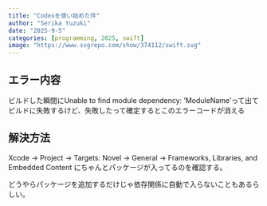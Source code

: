 ```yaml
---
title: "Codexを使い始めた件"
author: "Serika Yuzuki"
date: "2025-9-5"
categories: [programming, 2025, swift]
image: "https://www.svgrepo.com/show/374112/swift.svg"
---
```


## エラー内容

ビルドした瞬間にUnable to find module dependency: 'ModuleName'って出てビルドに失敗するけど、失敗したって確定するとこのエラーコードが消える

## 解決方法

Xcode → Project → Targets: Novel → General → Frameworks, Libraries, and Embedded Content にちゃんとパッケージが入ってるのを確認する。

どうやらパッケージを追加するだけじゃ依存関係に自動で入らないこともあるらしい。

